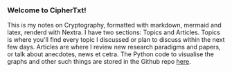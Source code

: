  
### Welcome to CipherTxt! 
This is my notes on Cryptography, formatted with markdown, mermaid and latex, renderd with Nextra. I have two sections: Topics and Articles.
Topics is where you'll find every topic I discussed or plan to discuss within the next few days. Articles are where I review new research paradigms and papers, or talk about anecdotes, news et cetra. The Python code to visualise the graphs and other such things are stored in the Github repo [here](https://github.com/AbhinavMir/ciphertxt/tree/main/public/code).
<Cards>
  <Card title = "Topics" href="/topics"/>
  <Card title="Articles" href="/Articles"/>
  <Card title="Just take me to the first article!" href = "/introduction/Introduction-to-cryptography-and-perfect-secrecy"/>
</Cards>